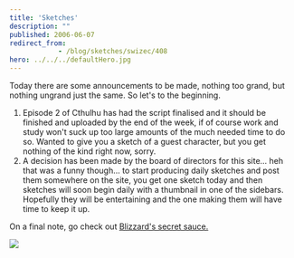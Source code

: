 ```yaml
---
title: 'Sketches'
description: ""
published: 2006-06-07
redirect_from: 
            - /blog/sketches/swizec/408
hero: ../../../defaultHero.jpg
---
```


Today there are some announcements to be made, nothing too grand, but nothing ungrand just the same. So let's to the beginning.

1.  Episode 2 of Cthulhu has had the script finalised and it should be finished and uploaded by the end of the week, if of course work and study won't suck up too large amounts of the much needed time to do so. Wanted to give you a sketch of a guest character, but you get nothing of the kind right now, sorry.
2.  A decision has been made by the board of directors for this site... heh that was a funny though... to start producing daily sketches and post them somewhere on the site, you get one sketch today and then sketches will soon begin daily with a thumbnail in one of the sidebars. Hopefully they will be entertaining and the one making them will have time to keep it up.

On a final note, go check out [Blizzard's secret sauce.](http://www.escapistmagazine.com/issue/48)

[![](/includes/editor_upload/Image/sketches/kscan_0129.png)](/includes/editor_upload/Image/sketches/kscan_0129.png)
